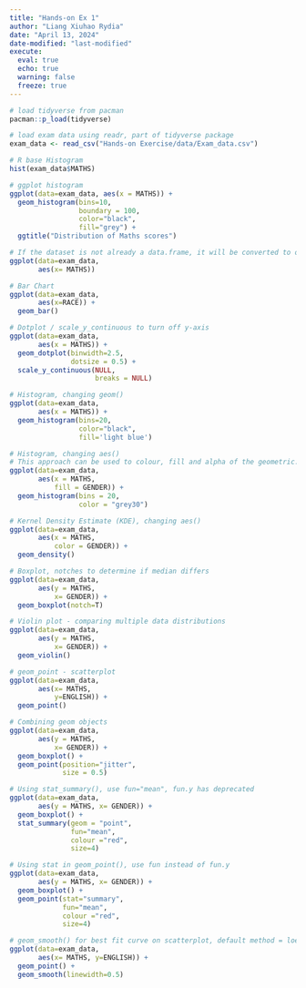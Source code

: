 ```yaml
---
title: "Hands-on Ex 1"
author: "Liang Xiuhao Rydia"
date: "April 13, 2024"
date-modified: "last-modified"
execute:
  eval: true
  echo: true
  warning: false
  freeze: true
---
```


```r

# load tidyverse from pacman
pacman::p_load(tidyverse)

# load exam data using readr, part of tidyverse package
exam_data <- read_csv("Hands-on Exercise/data/Exam_data.csv")

# R base Histogram
hist(exam_data$MATHS)

# ggplot histogram
ggplot(data=exam_data, aes(x = MATHS)) +
  geom_histogram(bins=10, 
                 boundary = 100,
                 color="black", 
                 fill="grey") +
  ggtitle("Distribution of Maths scores")

# If the dataset is not already a data.frame, it will be converted to one by fortify().
ggplot(data=exam_data, 
       aes(x= MATHS))

# Bar Chart
ggplot(data=exam_data, 
       aes(x=RACE)) +
  geom_bar()

# Dotplot / scale_y_continuous to turn off y-axis
ggplot(data=exam_data, 
       aes(x = MATHS)) +
  geom_dotplot(binwidth=2.5,         
               dotsize = 0.5) +      
  scale_y_continuous(NULL,           
                     breaks = NULL)  

# Histogram, changing geom() 
ggplot(data=exam_data, 
       aes(x = MATHS)) +
  geom_histogram(bins=20,
                 color="black",
                 fill='light blue') 

# Histogram, changing aes()
# This approach can be used to colour, fill and alpha of the geometric.
ggplot(data=exam_data, 
       aes(x = MATHS,
           fill = GENDER)) +
  geom_histogram(bins = 20,
                 color = "grey30") 

# Kernel Density Estimate (KDE), changing aes()
ggplot(data=exam_data, 
       aes(x = MATHS,
           color = GENDER)) +
  geom_density()   

# Boxplot, notches to determine if median differs
ggplot(data=exam_data, 
       aes(y = MATHS,       
           x= GENDER)) +    
  geom_boxplot(notch=T) 

# Violin plot - comparing multiple data distributions
ggplot(data=exam_data, 
       aes(y = MATHS, 
           x= GENDER)) +
  geom_violin()

# geom_point - scatterplot
ggplot(data=exam_data, 
       aes(x= MATHS, 
           y=ENGLISH)) +
  geom_point()            

# Combining geom objects
ggplot(data=exam_data, 
       aes(y = MATHS, 
           x= GENDER)) +
  geom_boxplot() +                    
  geom_point(position="jitter", 
             size = 0.5)        

# Using stat_summary(), use fun="mean", fun.y has deprecated
ggplot(data=exam_data, 
       aes(y = MATHS, x= GENDER)) +
  geom_boxplot() +
  stat_summary(geom = "point",       
               fun="mean",         
               colour ="red",        
               size=4)  

# Using stat in geom_point(), use fun instead of fun.y
ggplot(data=exam_data, 
       aes(y = MATHS, x= GENDER)) +
  geom_boxplot() +
  geom_point(stat="summary",        
             fun="mean",           
             colour ="red",          
             size=4) 

# geom_smooth() for best fit curve on scatterplot, default method = loess
ggplot(data=exam_data, 
       aes(x= MATHS, y=ENGLISH)) +
  geom_point() +
  geom_smooth(linewidth=0.5)
```
